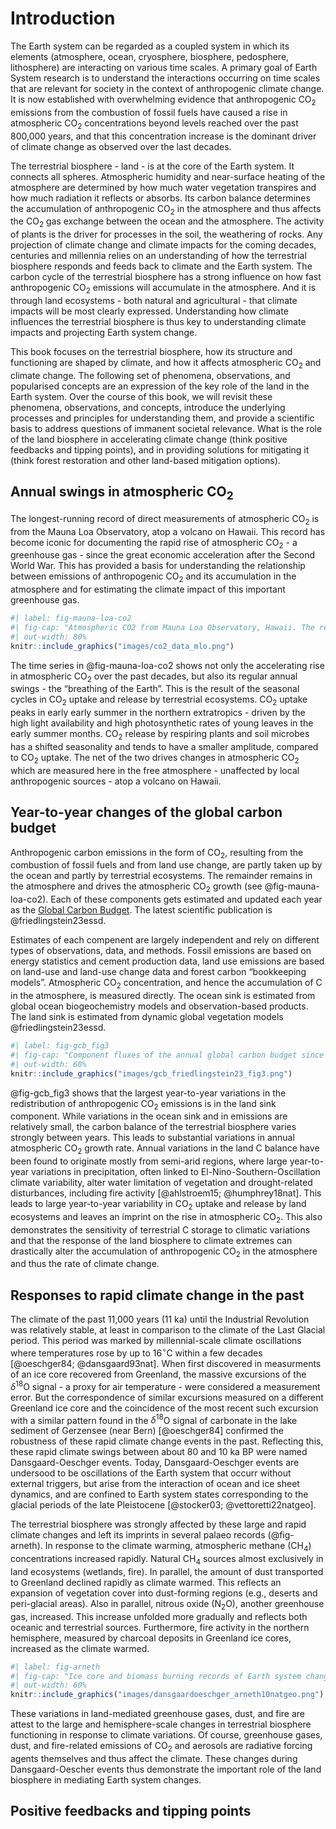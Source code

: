 # Introduction

The Earth system can be regarded as a coupled system in which its elements (atmosphere, ocean, cryosphere, biosphere, pedosphere, lithosphere) are interacting on various time scales. A primary goal of Earth System research is to understand the interactions occurring on time scales that are relevant for society in the context of anthropogenic climate change. It is now established with overwhelming evidence that anthropogenic CO~2~ emissions from the combustion of fossil fuels have caused a rise in atmospheric CO~2~ concentrations beyond levels reached over the past 800,000 years, and that this concentration increase is the dominant driver of climate change as observed over the last decades.

The terrestrial biosphere - land - is at the core of the Earth system. It connects all spheres. Atmospheric humidity and near-surface heating of the atmosphere are determined by how much water vegetation transpires and how much radiation it reflects or absorbs. Its carbon balance determines the accumulation of anthropogenic CO~2~ in the atmosphere and thus affects the CO~2~ gas exchange between the ocean and the atmosphere. The activity of plants is the driver for processes in the soil, the weathering of rocks. Any projection of climate change and climate impacts for the coming decades, centuries and millennia relies on an understanding of how the terrestrial biosphere responds and feeds back to climate and the Earth system. The carbon cycle of the terrestrial biosphere has a strong influence on how fast anthropogenic CO~2~ emissions will accumulate in the atmosphere. And it is through land ecosystems - both natural and agricultural - that climate impacts will be most clearly expressed. Understanding how climate influences the terrestrial biosphere is thus key to understanding climate impacts and projecting Earth system change.

This book focuses on the terrestrial biosphere, how its structure and functioning are shaped by climate, and how it affects atmospheric CO~2~ and climate change. The following set of phenomena, observations, and popularised concepts are an expression of the key role of the land in the Earth system. Over the course of this book, we will revisit these phenomena, observations, and concepts, introduce the underlying processes and principles for understanding them, and provide a scientific basis to address questions of immanent societal relevance. What is the role of the land biosphere in accelerating climate change (think positive feedbacks and tipping points), and in providing solutions for mitigating it (think forest restoration and other land-based mitigation options).

## Annual swings in atmospheric CO~2~

The longest-running record of direct measurements of atmospheric CO~2~ is from the Mauna Loa Observatory, atop a volcano on Hawaii. This record has become iconic for documenting the rapid rise of atmospheric CO~2~ - a greenhouse gas - since the great economic acceleration after the Second World War. This has provided a basis for understanding the relationship between emissions of anthropogenic CO~2~ and its accumulation in the atmosphere and for estimating the climate impact of this important greenhouse gas.

```r
#| label: fig-mauna-loa-co2
#| fig-cap: "Atmospheric CO2 from Mauna Loa Observatory, Hawaii. The red curve represents monthly mean values. The black curve represents the same after removing an average seasonal cycle. Source: Dr. Pieter Tans, NOAA/GML (gml.noaa.gov/ccgg/trends/) and Dr. Ralph Keeling, Scripps Institution of Oceanography (scrippsco2.ucsd.edu/)."
#| out-width: 80%
knitr::include_graphics("images/co2_data_mlo.png")
```

The time series in @fig-mauna-loa-co2 shows not only the accelerating rise in atmospheric CO~2~ over the past decades, but also its regular annual swings - the "breathing of the Earth". This is the result of the seasonal cycles in CO~2~ uptake and release by terrestrial ecosystems. CO~2~ uptake peaks in early early summer in the northern extratropics - driven by the high light availability and high photosynthetic rates of young leaves in the early summer months. CO~2~ release by respiring plants and soil microbes has a shifted seasonality and tends to have a smaller amplitude, compared to CO~2~ uptake. The net of the two drives changes in atmospheric CO~2~ which are measured here in the free atmosphere - unaffected by local anthropogenic sources - atop a volcano on Hawaii.

## Year-to-year changes of the global carbon budget

Anthropogenic carbon emissions in the form of CO~2~, resulting from the combustion of fossil fuels and from land use change, are partly taken up by the ocean and partly by terrestrial ecosystems. The remainder remains in the atmosphere and drives the atmospheric CO~2~ growth (see @fig-mauna-loa-co2). Each of these components gets estimated and updated each year as the [Global Carbon Budget](https://globalcarbonbudget.org/carbonbudget2023/). The latest scientific publication is @friedlingstein23essd.

Estimates of each compenent are largely independent and rely on different types of observations, data, and methods. Fossil emissions are based on energy statistics and cement production data, land use emissions are based on land-use and land-use change data and forest carbon "bookkeeping models". Atmospheric CO~2~ concentration, and hence the accumulation of C in the atmosphere, is measured directly. The ocean sink is estimated from global ocean biogeochemistry models and observation-based products. The land sink is estimated from dynamic global vegetation models @friedlingstein23essd.

```r
#| label: fig-gcb_fig3
#| fig-cap: "Component fluxes of the annual global carbon budget since 1850. Positive components are emissions to the atmosphere. Carbon emissions get redistributed by the global carbon cycle. This redistribution is governed carbon uptake by the ocean ('ocean sink') and carbon uptake by terrestrial ecosystems ('land sink'), while the remainder accumulates in the atmosphere ('atmospheric growth'). The dashed red line is mirrored from the solid red line and its difference to the blue line indicates the budget imbalance. All fluxes are given in GtC yr$^{-1}$ (gigatons of carbon per year, 1 Gt = 10$^9$ t = 1 Pg = 10$^{12}$ g). Figure from @friedlingstein23essd."
#| out-width: 60%
knitr::include_graphics("images/gcb_friedlingstein23_fig3.png")
```

@fig-gcb_fig3 shows that the largest year-to-year variations in the redistribution of anthropogenic CO~2~ emissions is in the land sink component. While variations in the ocean sink and in emissions are relatively small, the carbon balance of the terrestrial biosphere varies strongly between years. This leads to substantial variations in annual atmospheric CO~2~ growth rate. Annual variations in the land C balance have been found to originate mostly from semi-arid regions, where large year-to-year variations in precipitation, often linked to El-Nino-Southern-Oscillation climate variability, alter water limitation of vegetation and drought-related disturbances, including fire activity [@ahlstroem15; @humphrey18nat]. This leads to large year-to-year variability in CO~2~ uptake and release by land ecosystems and leaves an imprint on the rise in atmospheric CO~2~. This also demonstrates the sensitivity of terrestrial C storage to climatic variations and that the response of the land biosphere to climate extremes can drastically alter the accumulation of anthropogenic CO~2~ in the atmosphere and thus the rate of climate change.

## Responses to rapid climate change in the past

The climate of the past 11,000 years (11 ka) until the Industrial Revolution was relatively stable, at least in comparison to the climate of the Last Glacial period. This period was marked by millennial-scale climate oscillations where temperatures rose by up to 16$^\circ$C within a few decades [@oeschger84; @dansgaard93nat]. When first discovered in measurments of an ice core recovered from Greenland, the massive excursions of the $\delta^{18}$O signal - a proxy for air temperature - were considered a measurement error. But the correspondence of similar excursions measured on a different Greenland ice core and the coincidence of the most recent such excursion with a similar pattern found in the $\delta^{18}$O signal of carbonate in the lake sediment of Gerzensee (near Bern) [@oeschger84] confirmed the robustness of these rapid climate change events in the past. Reflecting this, these rapid climate swings between about 80 and 10 ka BP were named Dansgaard-Oeschger events. Today, Dansgaard-Oeschger events are undersood to be oscillations of the Earth system that occurr without external triggers, but arise from the interaction of ocean and ice sheet dynamics, and are confined to Earth system states corresponding to the glacial periods of the late Pleistocene [@stocker03; @vettoretti22natgeo]. 

The terrestrial biosphere was strongly affected by these large and rapid climate changes and left its imprints in several palaeo records (@fig-arneth). In response to the climate warming, atmospheric methane (CH~4~) concentrations increased rapidly. Natural CH~4~ sources almost exclusively in land ecosystems (wetlands, fire). In parallel, the amount of dust transported to Greenland declined rapidly as climate warmed. This reflects an expansion of vegetation cover into dust-forming regions (e.g., deserts and peri-glacial areas). Also in parallel, nitrous oxide (N~2~O), another greenhouse gas, increased. This increase unfolded more gradually and reflects both oceanic and terrestrial sources. Furthermore, fire activity in the northern hemisphere, measured by charcoal deposits in Greenland ice cores, increased as the climate warmed.

```r
#| label: fig-arneth
#| fig-cap: "Ice core and biomass burning records of Earth system changes during Dansgaard-Oeschger events - rapid climate change events during the last Glacial period, between 80 and 10 ka BP (kilo-years, 10$^{3}$ years before present). Shading indicates significant patterns in the response of the time series to the events of abrupt warming and rapid cooling. (a) $\\delta^{18}$O signal is a proxy for air temperature. (b-f) Time series of reconstructed atmospheric greenhouse gas concentrations, dust and fire, temporally aligned and aggregated from subsets of the time series covering multiple Dansgaard-Oeschger events. BYRD: Byrd station, Antarctica; EDC: EPICA Dome C; NGRIP: North Greenland Ice Core Project. Figure from @arneth10natgeo."
#| out-width: 60%
knitr::include_graphics("images/dansgaardoeschger_arneth10natgeo.png")
```

These variations in land-mediated greenhouse gases, dust, and fire are attest to the large and hemisphere-scale changes in terrestrial biosphere functioning in response to climate variations. Of course, greenhouse gases, dust, and fire-related emissions of CO~2~ and aerosols are radiative forcing agents themselves and thus affect the climate. These changes during Dansgaard-Oescher events thus demonstrate the important role of the land biosphere in mediating Earth system changes.

## Positive feedbacks and tipping points






